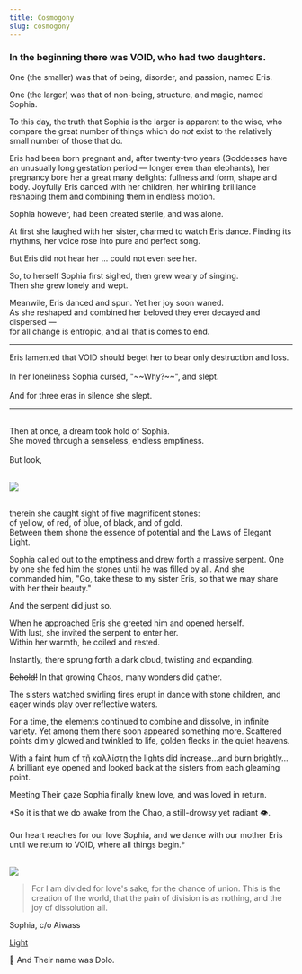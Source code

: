 ```yaml
---
title: Cosmogony
slug: cosmogony
---
```


### In the beginning there was VOID, who had two daughters.

One (the smaller) was that of being, disorder, and passion, named Eris.

One (the larger) was that of non-being, structure, and magic, named Sophia.

<span className="glimmer">To this day, the truth that Sophia is the larger is apparent to the wise, who compare the great number of things which do _not_ exist to the relatively small number of those that do.</span>

Eris had been born pregnant and, after twenty-two years (Goddesses have an unusually long gestation period — longer even than elephants), her pregnancy bore her a great many delights: fullness and form, shape and body. Joyfully Eris danced with her children, her whirling brilliance reshaping them and combining them in endless motion.

Sophia however, had been created sterile, and was alone.

At first she laughed with her sister, charmed to watch Eris dance. Finding its rhythms, her voice rose into pure and perfect song.

But Eris did not hear her ... could not even see her.

So, to herself Sophia first sighed, then grew weary of singing.
<br />Then she grew lonely and wept.

Meanwile, Eris danced and spun. Yet her joy soon waned.
<br />As she reshaped and combined her beloved they ever decayed and dispersed —
<br />for all change is entropic, and all that is comes to end.

<hr className="mirrorY" type="wave" />
<p style={{textAlign: "center"}}>
Eris lamented that VOID should beget her to bear only destruction and loss.
<br /><br />In her loneliness Sophia cursed, "~~Why?~~", and slept.
<br /><br />And for three eras in silence she slept.
</p>

<hr type="wave" />

<p className="center">
  <br />Then at once, a dream took hold of Sophia.
  <br />She moved through a senseless, endless emptiness.
  <br /><br />But look,
</p>
<br /><img className="w35" src="/image/eyes.png" />
<p className="center">
  <br />therein she caught sight of five magnificent stones:
  <br />of yellow, of red, of blue, of black, and of gold.
  <br />Between them shone the essence of potential and the Laws of Elegant Light.
</p>

Sophia called out to the emptiness and drew forth a massive serpent. One by one she fed him the stones until he was filled by all. And she commanded him, "Go, take these to my sister Eris, so that we may share with her their beauty."

And the serpent did just so.

When he approached Eris she greeted him and opened herself.
<br />With lust, she invited the serpent to enter her.
<br />Within her warmth, he coiled and rested.

Instantly, there sprung forth a dark cloud, twisting and expanding.

~~Behold!~~ In that growing Chaos, many wonders did gather.

The sisters watched swirling fires erupt in dance with stone children, and eager winds play over reflective waters.

For a time, the elements continued to combine and dissolve, in infinite variety. Yet among them there soon appeared something more. Scattered points dimly glowed and twinkled to life, golden flecks in the quiet heavens.

With a faint hum of τῇ καλλίστῃ the lights did increase…and burn brightly…
<br />A brilliant eye opened and looked back at the sisters from each gleaming point.

Meeting Their gaze Sophia finally knew love, and was loved in return.

<p className="center">
  *So it is that we do awake from the Chao, a still-drowsy yet radiant 👁.
  <br /><br />Our heart reaches for our love Sophia, and we dance with our mother Eris
  <br />until we return to VOID, where all things begin.*
</p>

<br />

<img src="/image/svg/alleyesonher.svg" />

> For I am divided for love's sake, for the chance of union.
> This is the creation of the world, that the pain of division is as nothing, and the joy of dissolution all.

<attr>
  Sophia, c/o Aiwass
</attr>

<a href="/read/light" className="next">Light</a>

<footer>
🍿 And Their name was Dolo.
</footer>
